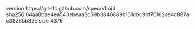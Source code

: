 version https://git-lfs.github.com/spec/v1
oid sha256:64aa8bae4ea543ebeaa3d59b3846889b161dbc9bf76162ae4c887ac38265b326
size 4376
